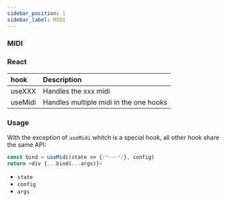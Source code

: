 ---
sidebar_position: 1
sidebar_label: MIDI
---

### MIDI

### React

hook | Description
:- | :-
useXXX | Handles the xxx midi
useMidi | Handles multiple midi in the one hooks

### Usage

With the exception of `useMidi` whitch is a special hook, all other hook share the same API:

```js
const bind = useMidi(state => {/*~~~*/}, config)
return <div {...bind(...args)}>
```

- `state`
- `config`
- `args`
